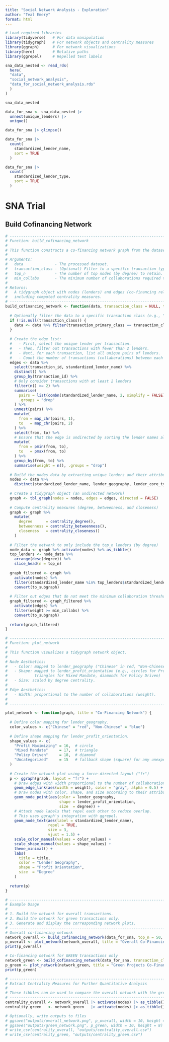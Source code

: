 ```yaml
---
title: "Social Network Analysis - Exploration"
author: "Teal Emery"
format: html
---
```


```r
# Load required libraries
library(tidyverse)   # For data manipulation
library(tidygraph)   # For network objects and centrality measures
library(ggraph)      # For network visualizations
library(here)        # Relative paths
library(ggrepel)     # Repelled text labels
```


```r
sna_data_nested <- read_rds(
  here(
  "data",
  "social_network_analysis",
  "data_for_social_network_analysis.rds"
  )
)

sna_data_nested
```

```r
data_for_sna <- sna_data_nested |> 
  unnest(unique_lenders) |> 
  unique()

data_for_sna |> glimpse()
```

```r
data_for_sna |> 
  count(
    standardized_lender_name,
    sort = TRUE
  )
```

```r
data_for_sna |> 
  count(
    standardized_lender_type,
    sort = TRUE
  )
```

# SNA Trial

## Build Cofinancing Network

```r
# ------------------------------------------------------------------------------
# Function: build_cofinancing_network
#
# This function constructs a co-financing network graph from the dataset.
#
# Arguments:
#   data              - The processed dataset.
#   transaction_class - (Optional) Filter to a specific transaction type (e.g., "GREEN").
#   top_n             - The number of top nodes (by degree) to retain.
#   min_collabs       - The minimum number of collaborations required to keep an edge.
#
# Returns:
#   A tidygraph object with nodes (lenders) and edges (co-financing relationships),
#   including computed centrality measures.
# ------------------------------------------------------------------------------
build_cofinancing_network <- function(data, transaction_class = NULL, top_n = 50, min_collabs = 2) {
  
  # Optionally filter the data to a specific transaction class (e.g., "GREEN")
  if (!is.null(transaction_class)) {
    data <- data %>% filter(transaction_primary_class == transaction_class)
  }
  
  # Create the edge list:
  #   - First, select the unique lender per transaction.
  #   - Then, filter out transactions with fewer than 2 lenders.
  #   - Next, for each transaction, list all unique pairs of lenders.
  #   - Count the number of transactions (collaborations) between each pair.
  edges <- data %>%
    select(transaction_id, standardized_lender_name) %>%
    distinct() %>%
    group_by(transaction_id) %>%
    # Only consider transactions with at least 2 lenders
    filter(n() >= 2) %>%
    summarise(
      pairs = list(combn(standardized_lender_name, 2, simplify = FALSE)),
      .groups = "drop"
    ) %>%
    unnest(pairs) %>%
    mutate(
      from = map_chr(pairs, 1),
      to   = map_chr(pairs, 2)
    ) %>%
    select(from, to) %>%
    # Ensure that the edge is undirected by sorting the lender names alphabetically
    mutate(
      from = pmin(from, to),
      to   = pmax(from, to)
    ) %>%
    group_by(from, to) %>%
    summarise(weight = n(), .groups = "drop")
  
  # Build the nodes data by extracting unique lenders and their attributes.
  nodes <- data %>%
    distinct(standardized_lender_name, lender_geography, lender_core_type, lender_profit_orientation)
  
  # Create a tidygraph object (an undirected network)
  graph <- tbl_graph(nodes = nodes, edges = edges, directed = FALSE)
  
  # Compute centrality measures (degree, betweenness, and closeness)
  graph <- graph %>%
    mutate(
      degree      = centrality_degree(),
      betweenness = centrality_betweenness(),
      closeness   = centrality_closeness()
    )
  
  # Filter the network to only include the top_n lenders (by degree)
  node_data <- graph %>% activate(nodes) %>% as_tibble()
  top_lenders <- node_data %>%
    arrange(desc(degree)) %>%
    slice_head(n = top_n)
  
  graph_filtered <- graph %>%
    activate(nodes) %>%
    filter(standardized_lender_name %in% top_lenders$standardized_lender_name) %>%
    convert(to_subgraph)
  
  # Filter out edges that do not meet the minimum collaboration threshold
  graph_filtered <- graph_filtered %>%
    activate(edges) %>%
    filter(weight >= min_collabs) %>%
    convert(to_subgraph)
  
  return(graph_filtered)
}
```



```r
# ------------------------------------------------------------------------------
# Function: plot_network
#
# This function visualizes a tidygraph network object.
#
# Node Aesthetics:
#   - Color: mapped to lender_geography ("Chinese" in red, "Non-Chinese" in blue)
#   - Shape: mapped to lender_profit_orientation (e.g., circles for Profit Maximizing,
#            triangles for Mixed Mandate, diamonds for Policy Driven)
#   - Size: scaled by degree centrality.
#
# Edge Aesthetics:
#   - Width: proportional to the number of collaborations (weight).
#
# ------------------------------------------------------------------------------

plot_network <- function(graph, title = "Co-Financing Network") {
  
  # Define color mapping for lender_geography.
  color_values <- c("Chinese" = "red", "Non-Chinese" = "blue")
  
  # Define shape mapping for lender_profit_orientation.
  shape_values <- c(
    "Profit Maximizing" = 16,  # circle
    "Mixed Mandate"     = 17,  # triangle
    "Policy Driven"     = 18,  # diamond
    "Uncategorized"     = 15   # fallback shape (square) for any unexpected values
  )
  
  # Create the network plot using a force-directed layout ("fr")
  p <- ggraph(graph, layout = "fr") +
    # Draw edges with width proportional to the number of collaborations
    geom_edge_link(aes(width = weight), color = "gray", alpha = 0.5) +
    # Draw nodes with color, shape, and size according to their attributes
    geom_node_point(aes(color = lender_geography, 
                        shape = lender_profit_orientation, 
                        size  = degree)) +
    # Attach node labels that repel each other to reduce overlap.
    # This uses ggraph's integration with ggrepel.
    geom_node_text(aes(label = standardized_lender_name), 
                   repel = TRUE, 
                   size = 3, 
                   vjust = 1.5) +
    scale_color_manual(values = color_values) +
    scale_shape_manual(values = shape_values) +
    theme_minimal() +
    labs(
      title = title,
      color = "Lender Geography",
      shape = "Profit Orientation",
      size  = "Degree"
    )
  
  return(p)
}
```


```r
# ------------------------------------------------------------------------------
# Example Usage
#
# 1. Build the network for overall transactions.
# 2. Build the network for green transactions only.
# 3. Generate and display the corresponding network plots.
# ------------------------------------------------------------------------------
# Overall co-financing network
network_overall <- build_cofinancing_network(data_for_sna, top_n = 50, min_collabs = 2)
p_overall <- plot_network(network_overall, title = "Overall Co-Financing Network")
print(p_overall)
```

```r
# Co-financing network for GREEN transactions only
network_green <- build_cofinancing_network(data_for_sna, transaction_class = "GREEN", top_n = 50, min_collabs = 2)
p_green <- plot_network(network_green, title = "Green Projects Co-Financing Network")
print(p_green)
```




```r



# ------------------------------------------------------------------------------
# Extract Centrality Measures for Further Quantitative Analysis
#
# These tibbles can be used to compare the overall network with the green sub-network.
# ------------------------------------------------------------------------------
centrality_overall <- network_overall |> activate(nodes) |> as_tibble() |> arrange(desc(degree))
centrality_green   <- network_green   |> activate(nodes) |> as_tibble() |> arrange(desc(degree))

# Optionally, write outputs to files
# ggsave("outputs/overall_network.png", p_overall, width = 10, height = 8)
# ggsave("outputs/green_network.png", p_green, width = 10, height = 8)
# write_csv(centrality_overall, "outputs/centrality_overall.csv")
# write_csv(centrality_green, "outputs/centrality_green.csv")
```

